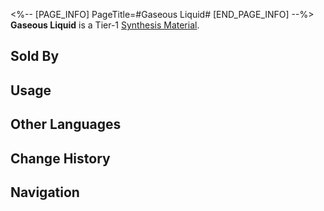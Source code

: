 <%-- [PAGE_INFO]
PageTitle=#Gaseous Liquid#
[END_PAGE_INFO] --%>
{{Item Infobox
|id          = 180006
|image       = Item Gaseous Liquid.png
|type        = Synthesis Material
|invCategory = Other Materials
|rarity      = 1
|effect      = Tier 1 Synthesis Material
|description = Is it fog, rain, or wind?<br />You can't tell if it's still in the container without lifting the lid.
|source1     = [[Found in destructible objects in Jarilo-VI]]
|source2     = [[Grocery Stand]]
|source3     = [[Calyx (Golden)]]
}}
{{Description|''"The answer my friend, is blowing in the gaseous liquid..."''<br />''"The answer is blowing in the gaseous liquid."''}}
'''Gaseous Liquid''' is a Tier-1 [[Synthesis Material]].

==Sold By==
{{Shop Availability}}

==Usage==
{{Craft Usage}}

==Other Languages==
{{Other Languages
|en   = Gaseous Liquid
|zhs  = 气态流体
|zht  = 氣態流體
|ja   = 気態流体
|ko   = 가스성 유체
|es   = Líquido gaseoso
|fr   = Liquide gazeux
|ru   = Газообразная жидкость
|th   = Gaseous liquid
|vi   = Thể Khí Lưu
|de   = Gasförmige Flüssigkeit
|id   = Gaseous liquid
|pt   = Gases Líquidos
}}

==Change History==
{{Change History|2.0}}

==Navigation==
{{Synthesis Material Navbox}}